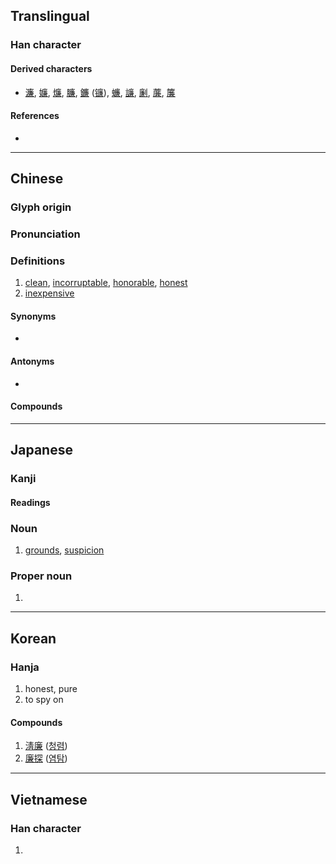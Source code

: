 {{character info/new}}
==Translingual==

===Han character===
{{Han char|rn=53|rad=广|as=10|sn=13|four=00237|canj=ITXC|ids=⿸广兼}}

====Derived characters====
* [[濂]], [[嬚]], [[燫]], [[臁]], [[鐮]] ([[镰]]), [[蠊]], [[譧]], [[劆]], [[薕]], [[簾]]

====References====
* {{Han ref|kx=0349.080|dkj=09436|dj=0659.320|hdz=20896.010|uh=5EC9|ud=24265|bh=B747|bd=46919}}

----

==Chinese==
{{zh-forms|alt=亷,㢘,槏,𠪊,𤎉,𠪕,𢉧,𢋯,𠔳}}

===Glyph origin===
{{Han etym}}

===Pronunciation===
{{zh-pron
|m=lián
|c=lim4
|mn=liâm
|h=pfs=liàm
|mc=y
|oc=y
|ma=y
|cat=a
}}

===Definitions===
{{zh-hanzi}}

# [[clean]], [[incorruptable]], [[honorable]], [[honest]]
# [[inexpensive]]

====Synonyms====
* {{sense|clean}} {{zh-l|潔}}

====Antonyms====
* {{sense|inexpensive}} {{zh-l|貴}}

====Compounds====
{{zh-der|廉潔|廉政|廉政建設|廉價|廉泉|廉潔自律|價廉物美|價廉|清廉|低廉|寡廉鮮恥|陰廉|刪廉|勤政廉政|質優價廉|反腐倡廉|威廉斯塔德|清廉|}}

----

==Japanese==

===Kanji===
{{ja-kanji|grade=c|rs=广10}}

====Readings====
{{ja-readings
|goon=れん<れん<れむ
|kanon=れん<れん<れむ
|kun=きよ-い, やす-い
}}
{{attn|ja|kun also かど?}}

===Noun===
{{ja-noun|かど}}

# [[grounds]], [[suspicion]]

===Proper noun===
{{ja-pos|proper|れん}}

# {{given name|male|or=female|lang=ja|sort=れん}}

----

==Korean==

===Hanja===
{{ko-hanja|hangeul=렴|rv=ryeom|mr=ryŏm|y=lyem}}

# honest, pure
# to spy on

====Compounds====

# [[淸廉]] ([[청렴]])
# [[廉探]] ([[염탐]])

----

==Vietnamese==

===Han character===
{{vi-hantu|[[liêm]], [[rèm]]|rs=广10}}

# {{defn|lang=vi|sort=广10}}